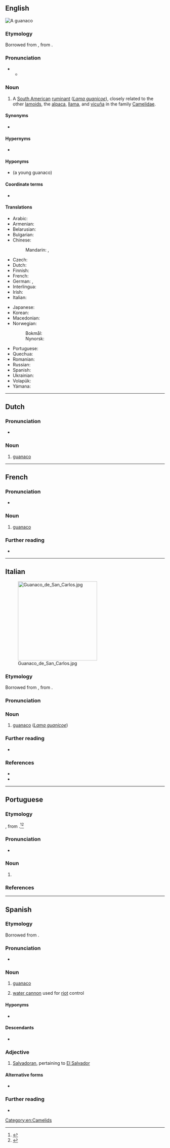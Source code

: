 {{also|guanacó}}
==English==
{{wikipedia}}
[[File:Guanaco 09.24.jpg|thumb|A '''guanaco''']]
{{wikispecies|Lama guanicoe}}

===Etymology===
Borrowed from {{bor|en|es|guanaco}}, from {{der|en|qu|wanaku}}.

===Pronunciation===
* {{IPA|en|/ɡwəˈnɑːkəʊ/}}
** {{audio|en|LL-Q1860 (eng)-Vealhurl-guanaco.wav|Audio (UK)}}

===Noun===
{{en-noun|s|guanacoes}}

# A [[South American]] [[ruminant]] (''[[Lama guanicoe]]''), closely related to the other [[lamoid]]s, the [[alpaca]], [[llama]], and [[vicuña]] in the family [[Camelidae]].

====Synonyms====
* {{lb|en|obsolete}} {{taxlink|Auchenia huanaco|species}}

====Hypernyms====
* {{l|en|camelid}}

====Hyponyms====
* {{l|en|chulengo}} (a young guanaco)

====Coordinate terms====
* {{list:camelids/en}}

====Translations====
{{trans-top|''Lama guanicoe''}}
* Arabic: {{t-needed|ar}}
* Armenian: {{t-needed|hy}}
* Belarusian: {{t|be|гуанака}}
* Bulgarian: {{t|bg|дива лама|f}}
* Chinese:
*: Mandarin: {{t|cmn|原駝}}, {{t|cmn|原驼|tr=yuántuo}}
* Czech: {{t|cs|guanako}}
* Dutch: {{t+|nl|guanaco}}
* Finnish: {{t+|fi|guanako}}
* French: {{t+|fr|guanaco|m}}
* German: {{t+|de|Guanako|n}}, {{t|de|Huanako|n}}
* Interlingua: {{t|ia|guanaco}}
* Irish: {{t|ga|guanacó|m}}
* Italian: {{t|it|guanaco|m}}
{{trans-mid}}
* Japanese: {{t|ja|グアナコ|tr=guanako}}
* Korean: {{t|ko|과나코}}
* Macedonian: {{t|mk|гва́нако|n}}
* Norwegian:
*: Bokmål: {{t|nb|guanako|m}}
*: Nynorsk: {{t|nn|guanako|m}}
* Portuguese: {{t+|pt|guanaco|m}}
* Quechua: {{t|qu|wanaku}}
* Romanian: {{t+|ro|guanaco|m}}
* Russian: {{t+|ru|гуана́ко|n}}
* Spanish: {{t+|es|guanaco|m}}
* Ukrainian: {{t-needed|uk}}
* Volapük: {{t|vo|huanak}}
* Yámana: {{t|yag|amára}}
{{trans-bottom}}

[[Category:en:Camelids]]

----

==Dutch==

===Pronunciation===
* {{audio|nl|Nl-guanaco.ogg|Audio}}

===Noun===
{{nl-noun|m|-'s|guanacootje}}

# [[#English|guanaco]]

{{topics|nl|Camelids}}

----

==French==

===Pronunciation===
* {{audio|fr|LL-Q150 (fra)-Lyokoï-guanaco.wav|Audio}}

===Noun===
{{fr-noun|m}}

# [[#English|guanaco]]

===Further reading===
* {{R:TLFi}}

----

==Italian==
[[File:Guanaco_de_San_Carlos.jpg|thumb|right|250px]]

===Etymology===
Borrowed from {{bor|it|es|guanaco}}, from {{der|it|qu|wanaku}}.

===Pronunciation===
{{it-pr|guanàco}}

===Noun===
{{it-noun|m|guanachi}}

# [[#English|guanaco]] (''[[Lama guanicoe]]'')
#: {{hyper|it|camelide}}

===Further reading===
* {{pedia|lang=it}}

===References===
* {{R:it:Trec}}
* {{R:it:Olivetti}}

{{C|it|Camelids}}

----

==Portuguese==

===Etymology===
{{bor+|pt|es|guanaco}}, from {{der|pt|qu|wanaku}}.<ref>{{R:pt:Infopédia}}</ref><ref>{{R:pt:Priberam}}</ref>

===Pronunciation===
{{pt-IPA}}
* {{hyphenation|pt|gua|na|co}}

===Noun===
{{pt-noun|m}}

# {{l|en|guanaco}} {{gloss|''[[Lama guanicoe]]'', a ruminant of South America}}

===References===
<references/>

----

==Spanish==

===Etymology===
Borrowed from {{bor|es|qu|wanaku}}.

===Pronunciation===
* {{audio|es|LL-Q1321 (spa)-MiguelAlanCS-guanaco.wav|Audio (Peru)}}
{{es-IPA}}

===Noun===
{{es-noun|m}}

# [[#English|guanaco]]
# {{lb|es|colloquial|Chile}} [[water cannon]] used for [[riot]] control

====Hyponyms====
* {{l|es|chulengo}} {{i|young guanaco}}

====Descendants====
* {{desc|pt|guanaco|bor=1}}

===Adjective===
{{es-adj}}

# {{lb|es|colloquial|Central America}} [[Salvadoran]], pertaining to [[El Salvador]]
#: {{syn|es|salvadoreño|cuscatleco}}

====Alternative forms====
* {{alter|es|huanaco}}

===Further reading===
* {{R:es:DRAE}}

{{C|es|Camelids}}